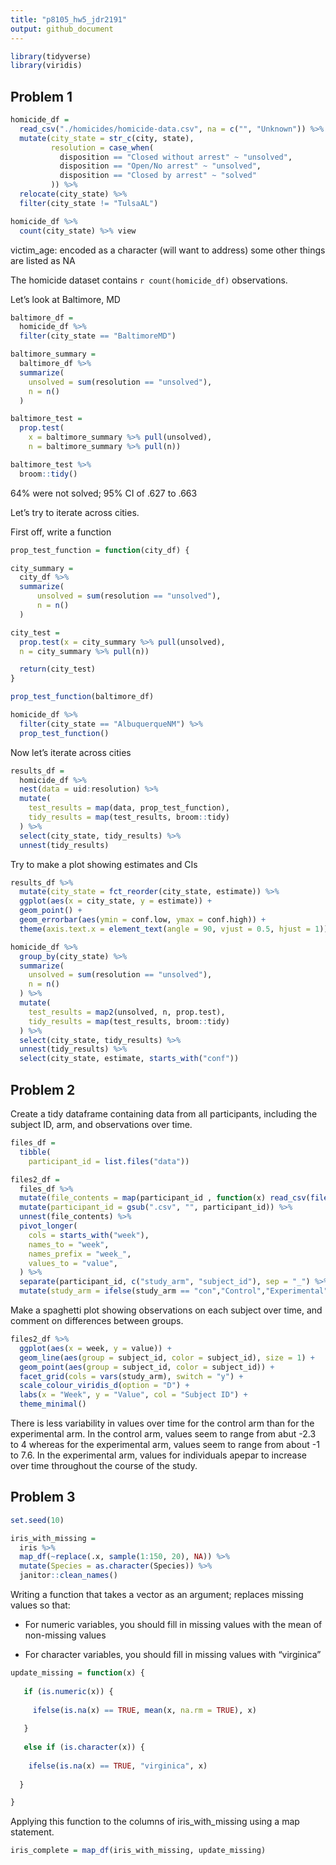 ```yaml
---
title: "p8105_hw5_jdr2191"
output: github_document
---
```

```r
library(tidyverse)
library(viridis)
```

## Problem 1

```r
homicide_df = 
  read_csv("./homicides/homicide-data.csv", na = c("", "Unknown")) %>%
  mutate(city_state = str_c(city, state),
         resolution = case_when(
           disposition == "Closed without arrest" ~ "unsolved",
           disposition == "Open/No arrest" ~ "unsolved",
           disposition == "Closed by arrest" ~ "solved"
         )) %>%
  relocate(city_state) %>%
  filter(city_state != "TulsaAL")

homicide_df %>%
  count(city_state) %>% view

```

victim_age: encoded as a character (will want to address)
some other things are listed as NA

The homicide dataset contains `r count(homicide_df)` observations.

Let's look at Baltimore, MD
```r
baltimore_df = 
  homicide_df %>%
  filter(city_state == "BaltimoreMD")

baltimore_summary = 
  baltimore_df %>%
  summarize(
    unsolved = sum(resolution == "unsolved"),
    n = n()
  )

baltimore_test = 
  prop.test(
    x = baltimore_summary %>% pull(unsolved),
    n = baltimore_summary %>% pull(n))

baltimore_test %>%
  broom::tidy()
```
64% were not solved; 95% CI of .627 to .663

Let's try to iterate across cities. 

First off, write a function
```r
prop_test_function = function(city_df) {

city_summary = 
  city_df %>% 
  summarize(
      unsolved = sum(resolution == "unsolved"),
      n = n()
  )

city_test = 
  prop.test(x = city_summary %>% pull(unsolved), 
  n = city_summary %>% pull(n))

  return(city_test)
}

prop_test_function(baltimore_df)

homicide_df %>%
  filter(city_state == "AlbuquerqueNM") %>%
  prop_test_function()
```

Now let's iterate across cities
```r
results_df = 
  homicide_df %>% 
  nest(data = uid:resolution) %>% 
  mutate(
    test_results = map(data, prop_test_function),
    tidy_results = map(test_results, broom::tidy)
  ) %>% 
  select(city_state, tidy_results) %>% 
  unnest(tidy_results) 
```

Try to make a plot showing estimates and CIs
```r
results_df %>% 
  mutate(city_state = fct_reorder(city_state, estimate)) %>% 
  ggplot(aes(x = city_state, y = estimate)) +
  geom_point() +
  geom_errorbar(aes(ymin = conf.low, ymax = conf.high)) + 
  theme(axis.text.x = element_text(angle = 90, vjust = 0.5, hjust = 1))
```

```r
homicide_df %>% 
  group_by(city_state) %>% 
  summarize(
    unsolved = sum(resolution == "unsolved"),
    n = n()
  ) %>% 
  mutate(
    test_results = map2(unsolved, n, prop.test), 
    tidy_results = map(test_results, broom::tidy)
  ) %>% 
  select(city_state, tidy_results) %>% 
  unnest(tidy_results) %>% 
  select(city_state, estimate, starts_with("conf"))
```

## Problem 2

Create a tidy dataframe containing data from all participants, including the subject ID, arm, and observations over time.
```r
files_df =
  tibble(
    participant_id = list.files("data")) 

files2_df =
  files_df %>%
  mutate(file_contents = map(participant_id , function(x) read_csv(file.path("data", x)))) %>%
  mutate(participant_id = gsub(".csv", "", participant_id)) %>%
  unnest(file_contents) %>%
  pivot_longer(
    cols = starts_with("week"),
    names_to = "week",
    names_prefix = "week_",
    values_to = "value",
  ) %>%
  separate(participant_id, c("study_arm", "subject_id"), sep = "_") %>%
  mutate(study_arm = ifelse(study_arm == "con","Control","Experimental"))
```

Make a spaghetti plot showing observations on each subject over time, and comment on differences between groups.
```r
files2_df %>%
  ggplot(aes(x = week, y = value)) +
  geom_line(aes(group = subject_id, color = subject_id), size = 1) +
  geom_point(aes(group = subject_id, color = subject_id)) +
  facet_grid(cols = vars(study_arm), switch = "y") + 
  scale_colour_viridis_d(option = "D") + 
  labs(x = "Week", y = "Value", col = "Subject ID") +
  theme_minimal()
```
There is less variability in values over time for the control arm than for the experimental arm. In the control arm, values seem to range from abut -2.3 to 4 whereas for the experimental arm, values seem to range from about -1 to 7.6. In the experimental arm, values for individuals apepar to increase over time throughout the course of the study.  

## Problem 3

```r
set.seed(10)

iris_with_missing = 
  iris %>%
  map_df(~replace(.x, sample(1:150, 20), NA)) %>%
  mutate(Species = as.character(Species)) %>%
  janitor::clean_names()
```

Writing a function that takes a vector as an argument; replaces missing values so that:

* For numeric variables, you should fill in missing values with the mean of non-missing values

* For character variables, you should fill in missing values with "virginica"
```r
update_missing = function(x) {
  
   if (is.numeric(x)) {
     
     ifelse(is.na(x) == TRUE, mean(x, na.rm = TRUE), x)
     
   }
  
   else if (is.character(x)) {
    
    ifelse(is.na(x) == TRUE, "virginica", x)
    
  }

}
```
Applying this function to the columns of iris_with_missing using a map statement.
```r
iris_complete = map_df(iris_with_missing, update_missing)
```

